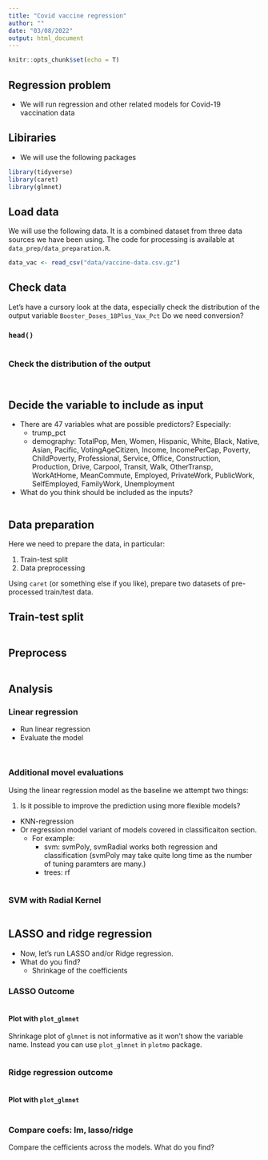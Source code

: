 ```yaml
---
title: "Covid vaccine regression"
author: ""
date: "03/08/2022"
output: html_document
---
```


```r
knitr::opts_chunk$set(echo = T)
```

## Regression problem

- We will run regression and other related models for Covid-19 vaccination data

## Libiraries

- We will use the following packages

```r
library(tidyverse)
library(caret)
library(glmnet)
```

## Load data

We will use the following data. It is a combined dataset from three data sources we have been using. The code for processing is available at `data_prep/data_preparation.R`.

```r
data_vac <- read_csv("data/vaccine-data.csv.gz") 
```


## Check data

Let's have a cursory look at the data, especially check the distribution of the output variable `Booster_Doses_18Plus_Vax_Pct` Do we need conversion?

### `head()`

```r

```

### Check the distribution of the output

```r

```

```r

```


## Decide the variable to include as input

- There are 47 variables what are possible predictors? Especially:
  - trump_pct
  - demography: TotalPop, Men, Women, Hispanic, White, Black, Native, Asian, Pacific, VotingAgeCitizen, Income, IncomePerCap, Poverty, ChildPoverty, Professional, Service, Office, Construction, Production, Drive, Carpool, Transit, Walk, OtherTransp, WorkAtHome, MeanCommute, Employed, PrivateWork, PublicWork, SelfEmployed, FamilyWork, Unemployment
- What do you think should be included as the inputs?


```r

```

## Data preparation

Here we need to prepare the data, in particular:

1. Train-test split
2. Data preprocessing

Using `caret` (or something else if you like), prepare two datasets of pre-processed train/test data.

## Train-test split

```r

```

## Preprocess

```r

```


## Analysis

### Linear regression

- Run linear regression 
- Evaluate the model

```r

```
```r

```

### Additional movel evaluations

Using the linear regression model as the baseline we attempt two things:

1. Is it possible to improve the prediction using more flexible models?
  - KNN-regression
  - Or regression model variant of models covered in classificaiton section. 
    - For example:
      - svm: svmPoly, svmRadial works both regression and classification (svmPoly may take quite long time as the number of tuning paramters are many.)
      - trees: rf
      


```r

```

### SVM with Radial Kernel

```r

```


## LASSO and ridge regression

- Now, let's run LASSO and/or Ridge regression. 
- What do you find? 
  - Shrinkage of the coefficients

### LASSO Outcome

```r

```

#### Plot with `plot_glmnet`

Shrinkage plot of `glmnet` is not informative as it won't show the variable name. Instead you can use `plot_glmnet` in `plotmo` package.

```r

```



### Ridge regression outcome

```r

```

#### Plot with `plot_glmnet`

```r

```

### Compare coefs: lm, lasso/ridge

Compare the cefficients across the models. What do you find?

```r

```